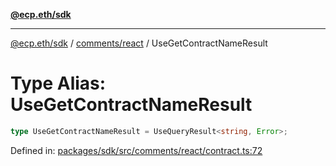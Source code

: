 [**@ecp.eth/sdk**](../../../index.mdx)

***

[@ecp.eth/sdk](/sdk-reference/index.mdx) / [comments/react](/sdk-reference/comments/react/index.mdx) / UseGetContractNameResult

# Type Alias: UseGetContractNameResult

```ts
type UseGetContractNameResult = UseQueryResult<string, Error>;
```

Defined in: [packages/sdk/src/comments/react/contract.ts:72](https://github.com/ecp-eth/comments-monorepo/blob/main/packages/sdk/src/comments/react/contract.ts#L72)
